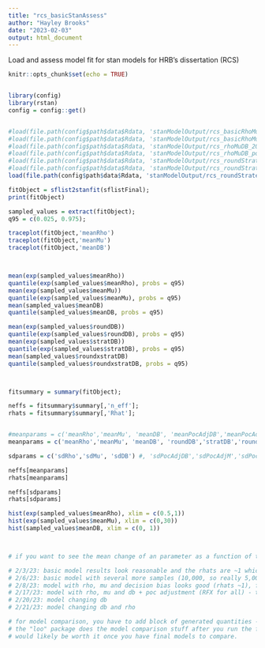 ```yaml
---
title: "rcs_basicStanAssess"
author: "Hayley Brooks"
date: "2023-02-03"
output: html_document
---
```


Load and assess model fit for stan models for HRB's dissertation (RCS)

```r
knitr::opts_chunk$set(echo = TRUE)


library(config)
library(rstan)
config = config::get()


#load(file.path(config$path$data$Rdata, 'stanModelOutput/rcs_basicRhoMu_20230125.Rdata'));
#load(file.path(config$path$data$Rdata, 'stanModelOutput/rcs_basicRhoMu_20230203.Rdata'));
#load(file.path(config$path$data$Rdata, 'stanModelOutput/rcs_rhoMuDB_20230208.Rdata'))
#load(file.path(config$path$data$Rdata, 'stanModelOutput/rcs_rhoMuDB_pocadj_20230217.Rdata'))
#load(file.path(config$path$data$Rdata, 'stanModelOutput/rcs_roundStrategy_rhoMuDB_changeDB_20230219.Rdata'))
#load(file.path(config$path$data$Rdata, 'stanModelOutput/rcs_roundStrategy_rhoMuDB_changeDB_20230220.Rdata'))
load(file.path(config$path$data$Rdata, 'stanModelOutput/rcs_roundStrategy_rhoMuDB_changeDBrho_20230221.Rdata'))
```


```r

fitObject = sflist2stanfit(sflistFinal);
print(fitObject)

sampled_values = extract(fitObject);
q95 = c(0.025, 0.975);

traceplot(fitObject,'meanRho')
traceplot(fitObject,'meanMu')
traceplot(fitObject,'meanDB')



mean(exp(sampled_values$meanRho))
quantile(exp(sampled_values$meanRho), probs = q95)
mean(exp(sampled_values$meanMu))
quantile(exp(sampled_values$meanMu), probs = q95)
mean(sampled_values$meanDB)
quantile(sampled_values$meanDB, probs = q95)

mean(exp(sampled_values$roundDB))
quantile(exp(sampled_values$roundDB), probs = q95)
mean(exp(sampled_values$stratDB))
quantile(exp(sampled_values$stratDB), probs = q95)
mean(sampled_values$roundxstratDB)
quantile(sampled_values$roundxstratDB, probs = q95)



fitsummary = summary(fitObject);

neffs = fitsummary$summary[,'n_eff'];
rhats = fitsummary$summary[,'Rhat'];


#meanparams = c('meanRho','meanMu', 'meanDB', 'meanPocAdjDB','meanPocAdjM','meanPocAdjR')
meanparams = c('meanRho','meanMu', 'meanDB', 'roundDB','stratDB','roundxstratDB')

sdparams = c('sdRho','sdMu', 'sdDB') #, 'sdPocAdjDB','sdPocAdjM','sdPocAdjR')

neffs[meanparams]
rhats[meanparams]

neffs[sdparams]
rhats[sdparams]

hist(exp(sampled_values$meanRho), xlim = c(0.5,1))
hist(exp(sampled_values$meanMu), xlim = c(0,30))
hist(sampled_values$meanDB, xlim = c(0, 1))



# if you want to see the mean change of an parameter as a function of things like round or strategy, it would be very similar to how we do it with linear regression mean(meanDB + meanroundDB * round value + meanStrategyDB * strategyValue + strategyRoundDB * round value * strategy value) - then putting exp() around the whole thing if values were transformed

# 2/3/23: basic model results look reasonable and the rhats are ~1 which is good, will run this model again with many more samples. 
# 2/6/23: basic model with several more samples (10,000, so really 5,000) similarly looks good! Will complicate wtih decision bias
# 2/8/23: model with rho, mu and decision bias looks good (rhats ~1), fewer effective samples for decision bias but the parameter estimates look reasonable
# 2/17/23: model with rho, mu and db + poc adjustment (RFX for all) - takes about 17 hours with 4 chains and 10k samples. The traceplots look fuzzy. Rhats are all around 1 with the higest being 1.07 for rho adjust and 1.03 for mean rho but number of effective samples is very small (45 for mean rho and 16 for mean poc adj r).
# 2/20/23: model changing db
# 2/21/23: model changing db and rho

```
```r

# for model comparison, you have to add block of generated quantities - this is basically the same as the model block but you add a slightly different thing at the end when generating the probabilities. You would also add a line or two that generates sampled log likelihoods. PSH did this with SLA study.
# the "loo" package does the model comparison stuff after you run the files with a pseudo leave-one-out process.
# would likely be worth it once you have final models to compare.

```

